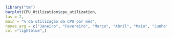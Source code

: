 
```r
library("tm")
barplot(CPU_Utilization$cpu_utilization,
las = 2,
main = "% da utilização da CPU por mês",
names.arg = c("Janeiro", "Fevereiro", "Março", "Abril", "Maio", "Junho", "Julho", "Agosto", "Setembro", "Outubro", "Novembro", "Dezembro"),
col ="lightblue",)
```

